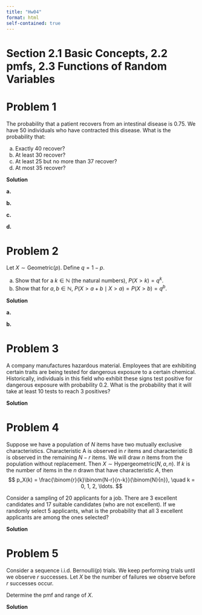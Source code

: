 ```yaml
---
title: "Hw04"
format: html
self-contained: true
---
```


# Section 2.1 Basic Concepts, 2.2 pmfs, 2.3 Functions of Random Variables

# Problem 1

The probability that a patient recovers from an intestinal disease is 0.75. We have 50 individuals who have contracted this disease. What is the probability that:

a. Exactly 40 recover?
b. At least 30 recover?
c. At least 25 but no more than 37 recover?
d. At most 35 recover?

**Solution**

**a.**

**b.**

**c.**

**d.**

# Problem 2

Let $X\sim\text{Geometric}(p)$. Define $q = 1-p$.

a. Show that for a $k\in\mathbb{N}$ (the natural numbers), $P(X > k) = q^k$.
b. Show that for $a,b\in\mathbb{N}$, $P(X > a + b \mid X > a) = P(X > b)=q^b$.

**Solution**

**a.**

**b.**

# Problem 3

A company manufactures hazardous material. Employees that are exhibiting certain traits are being tested for dangerous exposure to a certain chemical. Historically, individuals in this field who exhibit these signs test positive for dangerous exposure with probability 0.2. What is the probability that it will take at least 10 tests to reach 3 positives?

**Solution**

# Problem 4

Suppose we have a population of $N$ items have two mutually exclusive characteristics. Characteristic A is observed in $r$ items and characteristic B is observed in the remaining $N-r$ items. We will draw $n$ items from the population without replacement. Then  $X\sim\text{Hypergeometric}(N, a, n)$. If $k$ is the number of items in the $n$ drawn that have characteristic $A$, then
$$
p_X(k) = \frac{\binom{r}{k}\binom{N-r}{n-k}}{\binom{N}{n}}, \quad k = 0, 1, 2, \ldots.
$$

Consider a sampling of 20 applicants for a job. There are 3 excellent candidates and 17 suitable candidates (who are not excellent). If we randomly select 5 applicants, what is the probability that all 3 excellent applicants are among the ones selected?

**Solution**

# Problem 5

Consider a sequence i.i.d. $\text{Bernoulli}(p)$ trials. We keep performing trials until we observe $r$ successes. Let $X$ be the number of failures we observe before $r$ successes occur. 

Determine the pmf and range of $X$.

**Solution**


